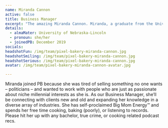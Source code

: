 ```yaml
---
name: Miranda Cannon
active: false
title: Business Manager
excerpt: "The amazing Miranda Cannon. Miranda, a graduate from the University of Nebraska-Lincoln, was a Business Manager for Pixel Bakery."
details:
  - almaMater: University of Nebraska-Lincoln
  - pronoun: she/her
  - joinedPB: December 2019
socials:
headshotFun: /img/team/pixel-bakery-miranda-cannon.jpg
headshotSmiling: /img/team/pixel-bakery-miranda-cannon.jpg
headshotSerious: /img/team/pixel-bakery-miranda-cannon.jpg
avatar: /img/team/pixel-bakery-miranda-cannon-avatar.jpg

---
```


Miranda joined PB because she was tired of selling something no one wants – politicians – and wanted to work with people who are just as passionate about niche millennial interests as she is. As our Business Manager, she’ll be connecting with clients new and old and expanding her knowledge in a diverse array of industries. She has self-proclaimed Big Mom Energy™ and spends her free time cooking, baking (poorly), or listening to records. Please hit her up with any bachelor, true crime, or cooking related podcast recs.